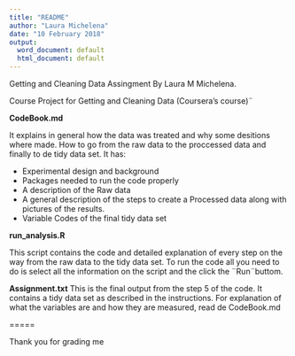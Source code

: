 ```yaml
---
title: "README"
author: "Laura Michelena"
date: "10 February 2018"
output:
  word_document: default
  html_document: default
---
```


Getting and Cleaning Data Assingment
By Laura M Michelena.

Course Project for Getting and Cleaning Data (Coursera's course)¨

**CodeBook.md**

It explains in general how the data was treated and why some desitions where made. How to go from the raw data to the proccessed data and finally to de tidy data set. It has:

 - Experimental design and background
 - Packages needed to run the code properly
 - A description of the Raw data
 - A general description of the steps to create a Processed data along with pictures of the results.
 - Variable Codes of the final tidy data set

**run_analysis.R**

This script contains the code and detailed explanation of every step on the way from the raw data to the tidy data set.
To run the code  all you need to do is select all the information on the script and the click the ¨Run¨buttom.

**Assignment.txt**
This is the final output from the step 5 of the code. It contains a tidy data set as described in the instructions. For explanation of what the variables are and how they are measured, read de CodeBook.md


=====


Thank you for grading me

